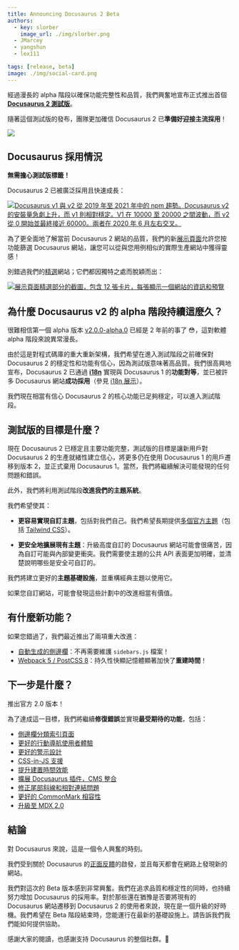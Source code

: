 ```yaml
---
title: Announcing Docusaurus 2 Beta
authors:
  - key: slorber
    image_url: ./img/slorber.png
  - JMarcey
  - yangshun
  - lex111

tags: [release, beta]
image: ./img/social-card.png
---
```


經過漫長的 alpha 階段以確保功能完整性和品質，我們興奮地宣布正式推出首個 **[Docusaurus 2 測試版](https://github.com/facebook/docusaurus/releases/tag/v2.0.0-beta.0)**。

隨著這個測試版的發布，團隊更加確信 Docusaurus 2 已**準備好迎接主流採用**！

![](./img/image_cropped.png)

<!--truncate-->

## Docusaurus 採用情況

**無需擔心測試版標籤！**

Docusaurus 2 已被廣泛採用且快速成長：

[![Docusaurus v1 與 v2 從 2019 年至 2021 年中的 npm 趨勢。Docusaurus v2 的安裝量急劇上升，而 v1 則相對穩定。V1 在 10000 至 20000 之間波動，而 v2 從 0 開始並最終接近 60000。兩者在 2020 年 6 月左右交叉。](./img/trend.png)](https://www.npmtrends.com/docusaurus-vs-@docusaurus/core)

為了更全面地了解當前 Docusaurus 2 網站的品質，我們的新[展示頁面](https://docusaurus.io/showcase)允許您按功能篩選 Docusaurus 網站，讓您可以從與您用例相似的實際生產網站中獲得靈感！

別錯過我們的[精選](https://docusaurus.io/showcase?tags=favorite)網站；它們都因獨特之處而脫穎而出：

[![展示頁面精選部分的截圖，包含 12 張卡片，每張顯示一個網站的資訊和預覽](./img/favorites.png)](https://docusaurus.io/showcase?tags=favorite)

## 為什麼 Docusaurus v2 的 alpha 階段持續這麼久？

很難相信第一個 alpha 版本 [v2.0.0-alpha.0](https://github.com/facebook/docusaurus/releases/tag/v2.0.0-alpha.0) 已經是 2 年前的事了 😳，這對軟體 alpha 階段來說異常漫長。

由於這是對程式碼庫的重大重新架構，我們希望在進入測試階段之前確保對 Docusaurus 2 的穩定性和功能有信心，因為測試版意味著高品質。我們很高興地宣布，Docusaurus 2 已通過 **[i18n](https://docusaurus.io/blog/2021/03/09/releasing-docusaurus-i18n)** 實現與 Docusaurus 1 的**功能對等**，並已被許多 Docusaurus 網站**成功採用**（參見 [i18n 展示](https://docusaurus.io/showcase?tags=i18n)）。

我們現在相當有信心 Docusaurus 2 的核心功能已足夠穩定，可以進入測試階段。

## 測試版的目標是什麼？

現在 Docusaurus 2 已穩定且主要功能完整，測試版的目標是讓新用戶對 Docusaurus 2 的生產就緒性建立信心，將更多仍在使用 Docusaurus 1 的用戶遷移到版本 2，並正式棄用 Docusaurus 1。當然，我們將繼續解決可能發現的任何問題和錯誤。

此外，我們將利用測試階段**改進我們的主題系統**。

我們希望使其：

- **更容易實現自訂主題**，包括對我們自己。我們希望長期提供[多個官方主題](https://github.com/facebook/docusaurus/issues/3522)（包括 [Tailwind CSS](https://github.com/facebook/docusaurus/issues/2961)）。

- **更安全地擴展現有主題**：升級高度自訂的 Docusaurus 網站可能會很痛苦，因為自訂可能與內部變更衝突。我們需要使主題的公共 API 表面更加明確，並清楚說明哪些是安全可自訂的。

我們將建立更好的**主題基礎設施**，並重構經典主題以使用它。

如果您自訂網站，可能會發現這些計劃中的改進相當有價值。

## 有什麼新功能？

如果您錯過了，我們最近推出了兩項重大改進：

- [自動生成的側邊欄](https://docusaurus.io/docs/sidebar#sidebar-item-autogenerated)：不再需要維護 `sidebars.js` 檔案！
- [Webpack 5 / PostCSS 8](https://github.com/facebook/docusaurus/issues/4027)：持久性快顯記憶體顯著加快了**重建時間**！

## 下一步是什麼？

推出官方 2.0 版本！

為了達成這一目標，我們將繼續**修復錯誤**並實現**最受期待的功能**，包括：

- [側邊欄分類索引頁面](https://github.com/facebook/docusaurus/issues/2643)
- [更好的行動導航使用者體驗](https://github.com/facebook/docusaurus/issues/2220)
- [更好的警示設計](https://github.com/facebookincubator/infima/issues/55)
- [CSS-in-JS 支援](https://github.com/facebook/docusaurus/issues/3236)
- [提升建置時間效能](https://github.com/facebook/docusaurus/issues/4765)
- [擴展 Docusaurus 插件，CMS 整合](https://github.com/facebook/docusaurus/issues/4138)
- [修正尾部斜線和相對連結問題](https://github.com/facebook/docusaurus/issues/3372)
- [更好的 CommonMark 相容性](https://github.com/facebook/docusaurus/issues/3018)
- [升級至 MDX 2.0](https://github.com/facebook/docusaurus/issues/4029)

## 結論

對 Docusaurus 來說，這是一個令人興奮的時刻。

我們受到關於 Docusaurus 的[正面反饋](https://x.com/sebastienlorber/timelines/1392048416872706049)的啟發，並且每天都會在網路上發現新的網站。

我們對這次的 Beta 版本感到非常興奮。我們在追求品質和穩定性的同時，也持續努力增加 Docusaurus 的採用率。對於那些還在猶豫是否要將現有的 Docusaurus 網站遷移到 Docusaurus 2 的使用者來說，現在是一個升級的好時機。我們希望在 Beta 階段結束時，您能運行在最新的基礎設施上。請告訴我們我們能如何提供協助。

感謝大家的閱讀，也感謝支持 Docusaurus 的整個社群。🤗